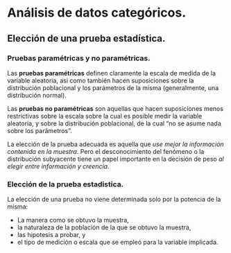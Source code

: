 # Análisis de datos categóricos.

## Elección de una prueba estadística.



### Pruebas paramétricas y no paramétricas.

Las **pruebas paramétricas** definen claramente la escala de medida de la variable aleatoria, asi como también hacen suposiciones sobre la distribución poblacional y los parámetros de la misma (generalmente, una distribución normal).

Las **pruebas no paramétricas** son aquellas que hacen suposiciones menos restrictivas sobre la escala sobre la cual es posible medir la variable aleatoria, y sobre la distribución poblacional, de la cual "no se asume nada sobre los parámetros".

La elección de la prueba adecuada es aquella que _use mejor la información contenida en la muestra_. 
Pero el desconocimiento del fenómeno o la distribución subyacente tiene un papel importante en la decisión de peso _al elegir entre información y creencia_.


### Elección de la prueba estadistica.

La elección de una prueba no viene determinada solo por la potencia de la misma: 

* La manera como se obtuvo la muestra, 
* la naturaleza de la población de la que se obtuvo la muestra, 
* las hipotesis a probar, y 
* el tipo de medición o escala que se empleó para la variable implicada. 

